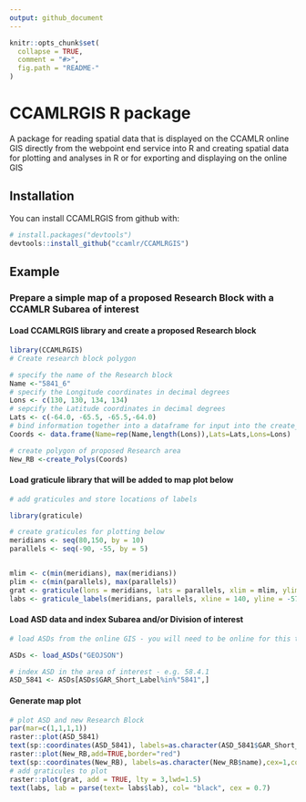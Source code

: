 ```yaml
---
output: github_document
---
```


<!-- README.md is generated from README.Rmd. Please edit that file -->

```r
knitr::opts_chunk$set(
  collapse = TRUE,
  comment = "#>",
  fig.path = "README-"
)
```

# CCAMLRGIS R package

A package for reading spatial data that is displayed on the CCAMLR online GIS directly from the webpoint end service into R and creating spatial data for plotting and analyses in R or for exporting and displaying on the online GIS 

## Installation

You can install CCAMLRGIS from github with:

```r
# install.packages("devtools")
devtools::install_github("ccamlr/CCAMLRGIS")
```

## Example

### Prepare a simple map of a proposed Research Block with a CCAMLR Subarea of interest

#### Load CCAMLRGIS library and create a proposed Research block
```r
library(CCAMLRGIS)
# Create research block polygon 

# specify the name of the Research block
Name <-"5841_6"
# specify the Longitude coordinates in decimal degrees
Lons <- c(130, 130, 134, 134)
# sepcify the Latitude coordinates in decimal degrees
Lats <- c(-64.0, -65.5, -65.5,-64.0)
# bind information together into a dataframe for input into the create_Polys function see ?create_Polys 
Coords <- data.frame(Name=rep(Name,length(Lons)),Lats=Lats,Lons=Lons)

# create polygon of proposed Research area
New_RB <-create_Polys(Coords)
```


#### Load graticule library that will be added to map plot below

```r
# add graticules and store locations of labels

library(graticule)

# create graticules for plotting below
meridians <- seq(80,150, by = 10)
parallels <- seq(-90, -55, by = 5)


mlim <- c(min(meridians), max(meridians))
plim <- c(min(parallels), max(parallels))
grat <- graticule(lons = meridians, lats = parallels, xlim = mlim, ylim = plim, proj = raster::projection(New_RB))
labs <- graticule_labels(meridians, parallels, xline = 140, yline = -57.5, proj = raster::projection(New_RB))
```


#### Load ASD data and index Subarea and/or Division of interest
```r
# load ASDs from the online GIS - you will need to be online for this to work see ?load_ASDs 

ASDs <- load_ASDs("GEOJSON")

# index ASD in the area of interest - e.g. 58.4.1
ASD_5841 <- ASDs[ASDs$GAR_Short_Label%in%"5841",]
```

#### Generate map plot 

```r
# plot ASD and new Research Block 
par(mar=c(1,1,1,1))
raster::plot(ASD_5841)
text(sp::coordinates(ASD_5841), labels=as.character(ASD_5841$GAR_Short_Label),cex=1,col="black")
raster::plot(New_RB,add=TRUE,border="red")
text(sp::coordinates(New_RB), labels=as.character(New_RB$name),cex=1,col="black")
# add graticules to plot
raster::plot(grat, add = TRUE, lty = 3,lwd=1.5)
text(labs, lab = parse(text= labs$lab), col= "black", cex = 0.7)

```